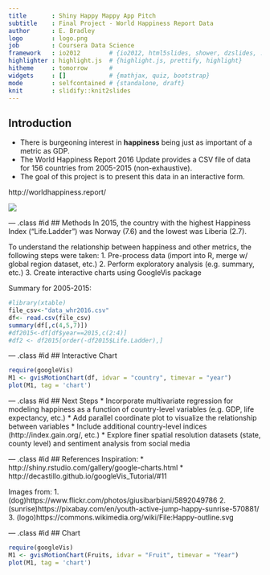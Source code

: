 ```yaml
---
title       : Shiny Happy Mappy App Pitch
subtitle    : Final Project - World Happiness Report Data
author      : E. Bradley
logo        : logo.png
job         : Coursera Data Science
framework   : io2012        # {io2012, html5slides, shower, dzslides, ...}
highlighter : highlight.js  # {highlight.js, prettify, highlight}
hitheme     : tomorrow      # 
widgets     : []            # {mathjax, quiz, bootstrap}
mode        : selfcontained # {standalone, draft}
knit        : slidify::knit2slides
---
```


## Introduction
* There is burgeoning interest in **happiness** being just as important of a metric as GDP. 
* The World Happiness Report 2016 Update provides a CSV file of data for 156 countries from 2005-2015 (non-exhaustive).
* The goal of this project is to present this data in an interactive form.

http://worldhappiness.report/

<img src='assets/img/whr2016.png'></img>

--- .class #id 
## Methods
In 2015, the country with the highest Happiness Index ("Life.Ladder")
was Norway (7.6) and the lowest was Liberia (2.7).

To understand the relationship between happiness and other metrics, the following steps were taken: 
1. Pre-process data (import into R, merge w/ global region dataset, etc.) 
2. Perform exploratory analysis (e.g. summary, etc.) 
3. Create interactive charts using GoogleVis package 

Summary for 2005-2015:
```r
#library(xtable)
file_csv<-"data_whr2016.csv"
df<- read.csv(file_csv)
summary(df[,c(4,5,7)])
#df2015<-df[df$year==2015,c(2:4)]
#df2 <- df2015[order(-df2015$Life.Ladder),] 
```

--- .class #id 
## Interactive Chart
```r
require(googleVis)
M1 <- gvisMotionChart(df, idvar = "country", timevar = "year")
plot(M1, tag = 'chart')
```

--- .class #id 
## Next Steps
* Incorporate multivariate regression for modeling happiness as a function of 
country-level variables (e.g. GDP, life expectancy, etc.)
* Add parallel coordinate plot to visualize the relationship between variables
* Include additional country-level indices (http://index.gain.org/, etc.)
* Explore finer spatial resolution datasets (state, county level) and sentiment analysis from social media

--- .class #id 
## References
Inspiration:
* http://shiny.rstudio.com/gallery/google-charts.html
* http://decastillo.github.io/googleVis_Tutorial/#11

Images from: 
1. (dog)https://www.flickr.com/photos/giusibarbiani/5892049786
2. (sunrise)https://pixabay.com/en/youth-active-jump-happy-sunrise-570881/
3. (logo)https://commons.wikimedia.org/wiki/File:Happy-outline.svg 

--- .class #id 
## Chart
```r
require(googleVis)
M1 <- gvisMotionChart(Fruits, idvar = "Fruit", timevar = "Year")
plot(M1, tag = 'chart')
```
